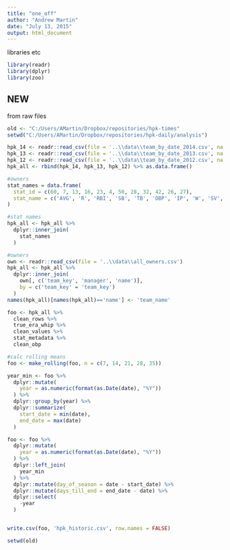 ```yaml
---
title: "one_off"
author: "Andrew Martin"
date: "July 13, 2015"
output: html_document
---
```


libraries etc
```r
library(readr)
library(dplyr)
library(zoo)
```

## NEW

from raw files

```r
old <- "C:/Users/AMartin/Dropbox/repositories/hpk-times"
setwd("C:/Users/AMartin/Dropbox/repositories/hpk-daily/analysis")

hpk_14 <- readr::read_csv(file = '..\\data\\team_by_date_2014.csv', na = "-")
hpk_13 <- readr::read_csv(file = '..\\data\\team_by_date_2013.csv', na = "-")
hpk_12 <- readr::read_csv(file = '..\\data\\team_by_date_2012.csv', na = "-")
hpk_all <- rbind(hpk_14, hpk_13, hpk_12) %>% as.data.frame()

#owners
stat_names = data.frame(
  stat_id = c(60, 7, 13, 16, 23, 4, 50, 28, 32, 42, 26, 27),
  stat_name = c('AVG', 'R', 'RBI', 'SB', 'TB', 'OBP', 'IP', 'W', 'SV', 'K', 'ERA', 'WHIP')
)

#stat names
hpk_all <- hpk_all %>%
  dplyr::inner_join(
    stat_names
  )

#owners
own <- readr::read_csv(file = '..\\data\\all_owners.csv')
hpk_all <- hpk_all %>%
  dplyr::inner_join(
    own[, c('team_key', 'manager', 'name')], 
    by = c('team_key' = 'team_key')
  )
names(hpk_all)[names(hpk_all)=='name'] <- 'team_name'

foo <- hpk_all %>%
  clean_rows %>%
  true_era_whip %>%
  clean_values %>%
  stat_metadata %>%
  clean_obp

#calc rolling means
foo <- make_rolling(foo, n = c(7, 14, 21, 28, 35))

year_min <- foo %>%
  dplyr::mutate(
    year = as.numeric(format(as.Date(date), "%Y"))
  ) %>%
  dplyr::group_by(year) %>%
  dplyr::summarize(
    start_date = min(date),
    end_date = max(date)
  ) 

foo <- foo %>%
  dplyr::mutate(
    year = as.numeric(format(as.Date(date), "%Y"))
  ) %>%
  dplyr::left_join(
    year_min
  ) %>%
  dplyr::mutate(day_of_season = date - start_date) %>%
  dplyr::mutate(days_till_end = end_date - date) %>%
  dplyr::select(
    -year
  )


write.csv(foo, 'hpk_historic.csv', row.names = FALSE)

setwd(old)

```

